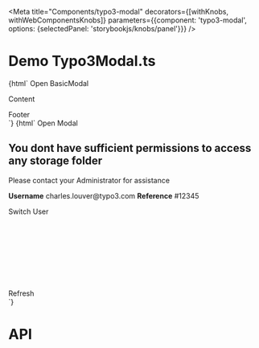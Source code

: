 
<Meta
    title="Components/typo3-modal"
    decorators={[withKnobs, withWebComponentsKnobs]}
    parameters={{component: 'typo3-modal', options: {selectedPanel: 'storybookjs/knobs/panel'}}}
/>

# Demo Typo3Modal.ts

<Preview>
    <Story name="Basic modal" height="220px">
        {html`
      <typo3-button onclick="basicModal.show()">Open BasicModal</typo3-button>
      <typo3-modal id="basicModal" headline="Basic Headline" dismissible>
        <p>
          Content
        </p>
        <div slot="footer">
         Footer
        </div>
      </typo3-modal>
    `}
    </Story>
    <Story name="Modal with footer" height="220px">
        {html`
      <typo3-button onclick="modal.show()">Open Modal</typo3-button>
      <typo3-modal id="modal">
        <h2>
            You dont have sufficient permissions to access any storage folder
        </h2>
        <p>
          Please contact your Administrator for assistance
        </p>
        <p>
            <strong>Username</strong> charles.louver@typo3.com
            <strong>Reference</strong> #12345
        </p>
        <div slot="footer" style="display: flex;width: 100%;align-items: center;flex-direction: column; gap: 10px;">
          <typo3-button onclick="modal.close()" style="width: 100%">Switch User</typo3-button>
          <typo3-button color="success" onclick="modal.close()" style="width: 100%">
            Refresh
            <svg slot="icon" xmlns="http://www.w3.org/2000/svg">
                <use xlink:href="node_modules/@typo3/icons/dist/sprites/actions.svg#actions-refresh"></use>
            </svg>
          </typo3-button>
        </div>
      </typo3-modal>
    `}
    </Story>
</Preview>

# API

<Props of="typo3-modal"/>
